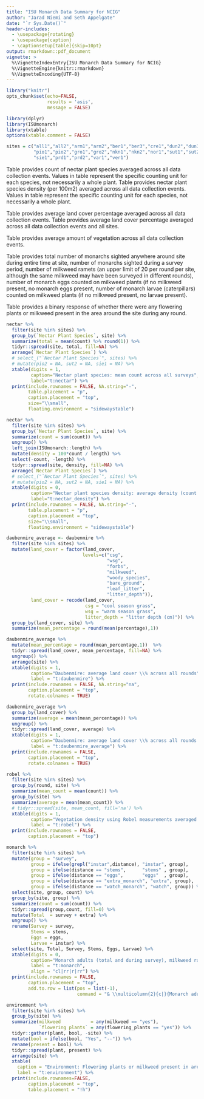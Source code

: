 ```yaml
---
title: "ISU Monarch Data Summary for NCIG"
author: "Jarad Niemi and Seth Appelgate"
date: "`r Sys.Date()`"
header-includes:
  - \usepackage{rotating}
  - \usepackage{caption} 
  - \captionsetup[table]{skip=10pt}
output: rmarkdown::pdf_document
vignette: >
  %\VignetteIndexEntry{ISU Monarch Data Summary for NCIG}
  %\VignetteEngine{knitr::rmarkdown}
  %\VignetteEncoding{UTF-8}
---
```


```r
library("knitr")
opts_chunk$set(echo=FALSE, 
               results = 'asis',
               message = FALSE)
```

```r
library(dplyr)
library(ISUmonarch)
library(xtable)
options(xtable.comment = FALSE)
```

```r
sites = c("all1","all2","arm1","arm2","ber1","ber3","cre1","dun2","dun3",
          "pio1","pio2","gro1","gro2","nkn1","nkn2","nor1","sut1","sut2",
          "sie1","prd1","prd2","var1","ver1")
```


Table \ref{t:nectar} provides count of nectar plant species averaged across all 
data collection events. 
Values in table represent the specific counting unit for each species, not necessarily a whole plant.
Table \ref{t:nectar_density} provides nectar plant species density (per 100m2) averaged across all data collection events. 
Values in table represent the specific counting unit for each species, not necessarily a whole plant.

Table \ref{t:daubenmire} provides average land cover percentage averaged across 
all data collection events.
Table \ref{t:daubenmire_average} provides average land cover percentage averaged across all data collection events and all sites.

Table \ref{t:robel} provides average amount of vegetation across all data 
collection events.

Table \ref{t:monarch} provides total number of monarchs sighted anywhere around 
site during entire time at site, number of monarchs sighted during a survey 
period, number of milkweed ramets (an upper limit of 20 per round per site, 
although the same milkweed may have been surveyed in different rounds), 
number of monarch eggs counted on milkweed plants (if no milkweed present, 
no monarch eggs present, number of monarch larvae (caterpillars) counted on 
milkweed plants (if no milkweed present, no larvae present).

Table \ref{t:environment} provides a binary response of whether there were any 
flowering plants or milkweed present in the area around the site during any 
round.


<!-- Nectar -->

```r
nectar %>%
  filter(site %in% sites) %>%
  group_by(`Nectar Plant Species`, site) %>%
  summarize(total = mean(count) %>% round(1)) %>%
  tidyr::spread(site, total, fill=NA) %>%
  arrange(`Nectar Plant Species`) %>% 
  # select_("`Nectar Plant Species`", sites) %>%
  # mutate(pio2 = NA, sut2 = NA, sie1 = NA) %>%
  xtable(digits = 1,
         caption="Nectar plant species: mean count across all surveys",
         label="t:nectar") %>%
  print(include.rownames = FALSE, NA.string="-", 
        table.placement = "p",
        caption.placement = "top",
        size="\\small",
        floating.environment = "sidewaystable") 
```




\newpage

```r
nectar %>%
  filter(site %in% sites) %>%
  group_by(`Nectar Plant Species`, site) %>%
  summarize(count = sum(count)) %>%
  ungroup() %>%
  left_join(ISUmonarch::length) %>%
  mutate(density = 100*count / length) %>%
  select(-count, -length) %>%
  tidyr::spread(site, density, fill=NA) %>%
  arrange(`Nectar Plant Species`) %>% 
  # select_("`Nectar Plant Species`", sites) %>%
  # mutate(pio2 = NA, sut2 = NA, sie1 = NA) %>%
  xtable(digits = 0,
         caption="Nectar plant species density: average density (count / 100 m2) across all rounds",
         label="t:nectar_density") %>%
  print(include.rownames = FALSE, NA.string="-", 
        table.placement = "p",
        caption.placement = "top",
        size="\\small",
        floating.environment = "sidewaystable") 
```


\newpage
 <!-- Daubenmire -->

```r
daubenmire_average <- daubenmire %>%
  filter(site %in% sites) %>% 
  mutate(land_cover = factor(land_cover, 
                            levels=c("csg",
                                     "wsg",
                                     "forbs",
                                     "milkweed",
                                     "woody_species",
                                     "bare_ground",
                                     "leaf_litter",
                                     "litter_depth")),
         land_cover = recode(land_cover, 
                             csg = "cool season grass",
                             wsg = "warm season grass",
                             litter_depth = "litter depth (cm)")) %>%
  group_by(land_cover, site) %>%
  summarize(mean_percentage = round(mean(percentage),1))  

daubenmire_average %>%
  mutate(mean_percentage = round(mean_percentage,1))  %>%
  tidyr::spread(land_cover, mean_percentage, fill=NA) %>%
  ungroup() %>% 
  arrange(site) %>% 
  xtable(digits = 1,
         caption="Daubenmire: average land cover \\% across all rounds",
         label = "t:daubenmire") %>%
  print(include.rownames = FALSE, NA.string="na",
        caption.placement = "top",
        rotate.colnames = TRUE) 
```

\newpage

<!-- Averaged across sites  -->

```r
daubenmire_average %>% 
  group_by(land_cover) %>%
  summarize(average = mean(mean_percentage)) %>% 
  ungroup() %>% 
  tidyr::spread(land_cover, average) %>%
  xtable(digits = 1,
         caption="Daubenmire: average land cover \\% across all rounds and sites",
         label = "t:daubenmire_average") %>%
  print(include.rownames = FALSE,
        caption.placement = "top",
        rotate.colnames = TRUE) 
```


 <!-- Robel -->

```r
robel %>%
  filter(site %in% sites) %>%
  group_by(round, site) %>%
  summarize(mean_count = mean(count)) %>%
  group_by(site) %>%
  summarize(average = mean(mean_count)) %>%
  # tidyr::spread(site, mean_count, fill='na') %>%
  xtable(digits = 1,
         caption="Vegetation density using Robel measurements averaged across all rounds",
         label = "t:robel") %>%
  print(include.rownames = FALSE,
        caption.placement = "top") 
```

\newpage

<!-- Monarch -->

```r
monarch %>% 
  filter(site %in% sites) %>%
  mutate(group = "survey",
         group = ifelse(grepl("instar",distance), "instar", group),
         group = ifelse(distance == "stems",      "stems" , group),
         group = ifelse(distance == "eggs",       "eggs"  , group),
         group = ifelse(distance == "extra_monarch", "extra", group),
         group = ifelse(distance == "watch_monarch", "watch", group)) %>%
  select(site, group, count) %>%
  group_by(site, group) %>%
  summarize(count = sum(count)) %>%
  tidyr::spread(group,count, fill=0) %>%
  mutate(Total  = survey + extra) %>%
  ungroup() %>%
  rename(Survey = survey,
         Stems = stems,
         Eggs = eggs,
         Larvae = instar) %>%
  select(site, Total, Survey, Stems, Eggs, Larvae) %>%
  xtable(digits = 0,
         caption="Monarch adults (total and during survey), milkweed ramets, monarch eggs on milkweed, and monarch larvae on milkweed.",
         label = "t:monarch",
         align = "cl|rr|r|rr") %>%
  print(include.rownames = FALSE,
        caption.placement = "top",
        add.to.row = list(pos = list(-1), 
                          command = "& \\multicolumn{2}{c|}{Monarch adults} & \\multicolumn{1}{c|}{Milkweed} & \\multicolumn{2}{c}{Monarch} \\\\")) 
```




<!-- Environment -->

```r
environment %>%
  filter(site %in% sites) %>%
  group_by(site) %>%
  summarize(milkweed           = any(milkweed == "yes"),
            `flowering plants` = any(flowering_plants == "yes")) %>%
  tidyr::gather(plant, bool, -site) %>%
  mutate(bool = ifelse(bool, "Yes", "--")) %>%
  rename(present = bool) %>%
  tidyr::spread(plant, present) %>%
  arrange(site) %>%
  xtable(
    caption = "Environment: Flowering plants or milkweed present in area at least once during any round?",
    label = "t:environment") %>%
  print(include.rownames=FALSE,
        caption.placement = "top", 
        table.placement = "!h") 
```


